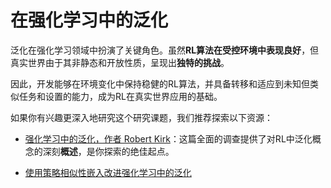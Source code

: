 # 在强化学习中的泛化

泛化在强化学习领域中扮演了关键角色。虽然**RL算法在受控环境中表现良好**，但真实世界由于其非静态和开放性质，呈现出**独特的挑战**。

因此，开发能够在环境变化中保持稳健的RL算法，并具备转移和适应到未知但类似任务和设置的能力，成为RL在真实世界应用的基础。

如果你有兴趣更深入地研究这个研究课题，我们推荐探索以下资源：

- [强化学习中的泛化，作者 Robert Kirk](https://robertkirk.github.io/2022/01/17/generalisation-in-reinforcement-learning-survey.html)：这篇全面的调查提供了对RL中泛化概念的深刻**概述**，是你探索的绝佳起点。

- [使用策略相似性嵌入改进强化学习中的泛化](https://blog.research.google/2021/09/improving-generalization-in.html?m=1)